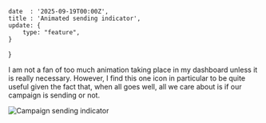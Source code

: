 	date  : '2025-09-19T00:00Z',
	title : 'Animated sending indicator',
	update: {
		type: "feature",
	}
}

I am not a fan of too much animation taking place in my dashboard unless
it is really necessary. However, I find this one icon in particular to be
quite useful given the fact that, when all goes well, all we care about is if
our campaign is sending or not.

![Campaign sending indicator](@/media/images/gifs/sending-indicator.gif)
